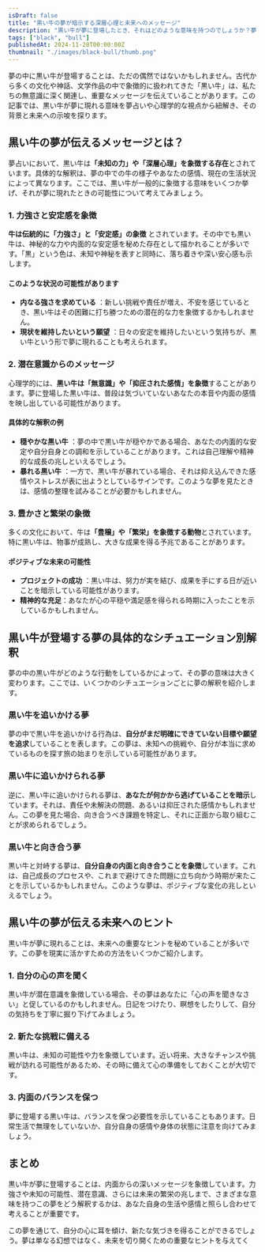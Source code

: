 ```yaml
---
isDraft: false
title: "黒い牛の夢が暗示する深層心理と未来へのメッセージ"
description: "黒い牛が夢に登場したとき、それはどのような意味を持つのでしょうか？夢占いの視点を中心に、文化的背景や心理的象徴をもとにその解釈を詳しく探ります。"
tags: ["black", "bull"]
publishedAt: 2024-11-28T00:00:00Z
thumbnail: "./images/black-bull/thumb.png"
---
```


夢の中に黒い牛が登場することは、ただの偶然ではないかもしれません。古代から多くの文化や神話、文学作品の中で象徴的に扱われてきた「黒い牛」は、私たちの無意識に深く関連し、重要なメッセージを伝えていることがあります。この記事では、黒い牛が夢に現れる意味を夢占いや心理学的な視点から紐解き、その背景と未来への示唆を探ります。

<TableOfContents />

<AdUnitToc />

## 黒い牛の夢が伝えるメッセージとは？

夢占いにおいて、黒い牛は<strong>「未知の力」や「深層心理」を象徴する存在</strong>とされています。具体的な解釈は、夢の中での牛の様子やあなたの感情、現在の生活状況によって異なります。ここでは、黒い牛が一般的に象徴する意味をいくつか挙げ、それが夢に現れたときの可能性について考えてみましょう。

### 1. 力強さと安定感を象徴

<strong>牛は伝統的に「力強さ」と「安定感」の象徴</strong>
とされています。その中でも黒い牛は、神秘的な力や内面的な安定感を秘めた存在として描かれることが多いです。「黒」という色は、未知や神秘を表すと同時に、落ち着きや深い安心感も示します。

#### このような状況の可能性があります

- <strong>内なる強さを求めている</strong>
  ：新しい挑戦や責任が増え、不安を感じているとき、黒い牛はその困難に打ち勝つための潜在的な力を象徴するかもしれません。
- <strong>現状を維持したいという願望</strong>
  ：日々の安定を維持したいという気持ちが、黒い牛という形で夢に現れることも考えられます。

### 2. 潜在意識からのメッセージ

心理学的には、<strong>黒い牛は「無意識」や「抑圧された感情」を象徴</strong>することがあります。夢に登場した黒い牛は、普段は気づいていないあなたの本音や内面の感情を映し出している可能性があります。

#### 具体的な解釈の例

- <strong>穏やかな黒い牛</strong>
  ：夢の中で黒い牛が穏やかである場合、あなたの内面的な安定や自分自身との調和を示していることがあります。これは自己理解や精神的な成長の兆しといえるでしょう。
- <strong>暴れる黒い牛</strong>
  ：一方で、黒い牛が暴れている場合、それは抑え込んできた感情やストレスが表に出ようとしているサインです。このような夢を見たときは、感情の整理を試みることが必要かもしれません。

### 3. 豊かさと繁栄の象徴

多くの文化において、牛は<strong>「豊穣」や「繁栄」を象徴する動物</strong>とされています。特に黒い牛は、物事が成熟し、大きな成果を得る予兆であることがあります。

#### ポジティブな未来の可能性

- <strong>プロジェクトの成功</strong>
  ：黒い牛は、努力が実を結び、成果を手にする日が近いことを暗示している可能性があります。
- <strong>精神的な充足</strong>：あなたが心の平穏や満足感を得られる時期に入ったことを示しているかもしれません。

<AdUnit />

## 黒い牛が登場する夢の具体的なシチュエーション別解釈

夢の中の黒い牛がどのような行動をしているかによって、その夢の意味は大きく変わります。ここでは、いくつかのシチュエーションごとに夢の解釈を紹介します。

### 黒い牛を追いかける夢

夢の中で黒い牛を追いかける行為は、<strong>自分がまだ明確にできていない目標や願望を追求</strong>していることを表します。この夢は、未知への挑戦や、自分が本当に求めているものを探す旅の始まりを示している可能性があります。

### 黒い牛に追いかけられる夢

逆に、黒い牛に追いかけられる夢は、<strong>あなたが何かから逃げていることを暗示</strong>しています。それは、責任や未解決の問題、あるいは抑圧された感情かもしれません。この夢を見た場合、向き合うべき課題を特定し、それに正面から取り組むことが求められるでしょう。

### 黒い牛と向き合う夢

黒い牛と対峙する夢は、<strong>自分自身の内面と向き合うことを象徴</strong>しています。これは、自己成長のプロセスや、これまで避けてきた問題に立ち向かう時期が来たことを示しているかもしれません。このような夢は、ポジティブな変化の兆しといえるでしょう。

<AdUnit />

## 黒い牛の夢が伝える未来へのヒント

黒い牛が夢に現れることは、未来への重要なヒントを秘めていることが多いです。この夢を現実に活かすための方法をいくつかご紹介します。

### 1. 自分の心の声を聞く

黒い牛が潜在意識を象徴している場合、その夢はあなたに「心の声を聞きなさい」と促しているのかもしれません。日記をつけたり、瞑想をしたりして、自分の気持ちを丁寧に掘り下げてみましょう。

### 2. 新たな挑戦に備える

黒い牛は、未知の可能性や力を象徴しています。近い将来、大きなチャンスや挑戦が訪れる可能性があるため、その時に備えて心の準備をしておくことが大切です。

### 3. 内面のバランスを保つ

夢に登場する黒い牛は、バランスを保つ必要性を示していることもあります。日常生活で無理をしていないか、自分自身の感情や身体の状態に注意を向けてみましょう。

<AdUnit />

## まとめ

黒い牛が夢に登場することは、内面からの深いメッセージを象徴しています。力強さや未知の可能性、潜在意識、さらには未来の繁栄の兆しまで、さまざまな意味を持つこの夢をどう解釈するかは、あなた自身の生活や感情と照らし合わせて考えることが重要です。

この夢を通じて、自分の心に耳を傾け、新たな気づきを得ることができるでしょう。夢は単なる幻想ではなく、未来を切り開くための重要なヒントを与えてく

